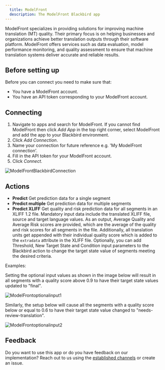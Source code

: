 ```yaml
---
  title: ModelFront
  description: The ModelFront Blackbird app
---
```


<LinkCard title="View on Github" target="_blank" href="https://github.com/bb-io/ModelFront" icon="github" />

ModelFront specializes in providing solutions for improving machine translation (MT) quality. Their primary focus is on helping businesses and organizations achieve better translation outputs through their software platform. ModelFront offers services such as data evaluation, model performance monitoring, and quality assessment to ensure that machine translation systems deliver accurate and reliable results. 

## Before setting up

Before you can connect you need to make sure that:

- You have a ModelFront account.
- You have an API token corresponding to your ModelFront account.

## Connecting

1. Navigate to apps and search for ModelFront. If you cannot find ModelFront then click _Add App_ in the top right corner, select ModelFront and add the app to your Blackbird environment.
2. Click _Add Connection_.
3. Name your connection for future reference e.g. 'My ModelFront connection'.
4. Fill in the API token for your ModelFront account.
7. Click _Connect_.

![ModelFrontBlackbirdConnection](https://raw.githubusercontent.com/bb-io/ModelFront/main/image/README/ModelFrontBlackbirdConnection.png)

## Actions

- **Predict** Get prediction data for a single segment
- **Predict multiple** Get prediction data for multiple segments
- **Predict XLIFF** Get quality and risk prediction data for all segments in an XLIFF 1.2 file. Mandatory input data include the translated XLIFF file, source and target language values. As an output, Average Quality and Average Risk scores are provided, which are the average of the quality and risk scores for all segments in the file. Additionally, all translation units get appended with their individual quality score which is added to the `extradata` attribute in the XLIFF file. Optionally, you can add Threshold, New Target State and Condition input parameters to the Blackbird action to change the target state value of segments meeting the desired criteria.

Examples:

Setting the optional input values as shown in the image below will result in all segments with a quality score above 0.9 to have their target state values updated to "final".

![ModelFrontoptionalinput1](https://raw.githubusercontent.com/bb-io/ModelFront/main/image/README/ModelFrontoptionalinput1.png)

Similarly, the setup below will cause all the segments with a quality score below or equal to 0.6 to have their target state value changed to "needs-review-translation".

![ModelFrontoptionalinput2](https://raw.githubusercontent.com/bb-io/ModelFront/main/image/README/ModelFrontoptionalinput2.png)

## Feedback

Do you want to use this app or do you have feedback on our implementation? Reach out to us using the [established channels](https://www.blackbird.io/) or create an issue.

